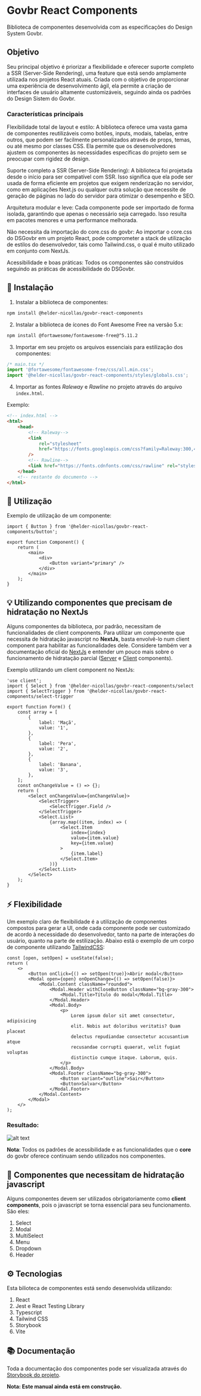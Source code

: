 
<Meta title="Introdução" />



# Govbr React Components

Biblioteca de componentes desenvolvida com as especificações do Design System Govbr.

## Objetivo

Seu principal objetivo é priorizar a flexibilidade e oferecer suporte completo a SSR (Server-Side Rendering), uma feature que está sendo amplamente utilizada nos projetos React atuais. Criada com o objetivo de proporcionar uma experiência de desenvolvimento ágil, ela permite a criação de interfaces de usuário altamente customizáveis, seguindo ainda os padrões do Design Sistem do Govbr.

### Características principais

Flexibilidade total de layout e estilo: A biblioteca oferece uma vasta gama de componentes reutilizáveis como botões, inputs, modais, tabelas, entre outros, que podem ser facilmente personalizados através de props, temas, ou até mesmo por classes CSS. Ela permite que os desenvolvedores ajustem os componentes às necessidades específicas do projeto sem se preocupar com rigidez de design.

Suporte completo a SSR (Server-Side Rendering): A biblioteca foi projetada desde o início para ser compatível com SSR. Isso significa que ela pode ser usada de forma eficiente em projetos que exigem renderização no servidor, como em aplicações Next.js ou qualquer outra solução que necessite de geração de páginas no lado do servidor para otimizar o desempenho e SEO.

Arquitetura modular e leve: Cada componente pode ser importado de forma isolada, garantindo que apenas o necessário seja carregado. Isso resulta em pacotes menores e uma performance melhorada.

Não necessita da importação do core.css do govbr: Ao importar o core.css do DSGovbr em um projeto React, pode comprometer a stack de utilização de estilos do desenvolvedor, tais como Tailwind.css, o qual é muito utilizado em conjunto com NextJs.

Acessibilidade e boas práticas: Todos os componentes são construídos seguindo as práticas de acessibilidade do DSGovbr.

## 🚀 Instalação

1. Instalar a biblioteca de componentes:

```sh
npm install @helder-nicollas/govbr-react-components
```

2. Instalar a biblioteca de ícones do Font Awesome Free na versão 5.x:

```sh
npm install @fortawesome/fontawesome-free@^5.11.2
```

3. Importar em seu projeto os arquivos essenciais para estilização dos componentes:

```js
/* main.tsx */
import '@fortawesome/fontawesome-free/css/all.min.css';
import '@helder-nicollas/govbr-react-components/styles/globals.css';
```

4. Importar as fontes _Raleway_ e _Rawline_ no projeto através do arquivo <code>index.html</code>.

Exemplo:

```html
<!-- index.html -->
<html>
    <head>
        <!-- Raleway-->
        <link
            rel="stylesheet"
            href="https://fonts.googleapis.com/css?family=Raleway:300,400,500,600,700,800,900&amp;display=swap"
        />
        <!-- Rawline-->
        <link href="https://fonts.cdnfonts.com/css/rawline" rel="stylesheet" />
    </head>
    <!-- restante do documento -->
</html>
```

## 🔔 Utilização

Exemplo de utilização de um componente:

```tsx
import { Button } from '@helder-nicollas/govbr-react-components/button';

export function Component() {
    return (
        <main>
            <div>
                <Button variant="primary" />
            </div>
        </main>
    );
}
```

## 💡 Utilizando componentes que precisam de hidratação no NextJs

Alguns componentes da biblioteca, por padrão, necessitam de funcionalidades de client components. Para utilizar um componente que necessita de hidratação javascript no **NextJs**, basta envolvê-lo num client component para habilitar as funcionalidades dele. Considere também ver a documentação oficial do [NextJs](https://nextjs.org/docs/app) e entender um pouco mais sobre o funcionamento de hidratação parcial ([Server](https://nextjs.org/docs/app/building-your-application/rendering/server-components) e [Client](https://nextjs.org/docs/app/building-your-application/rendering/client-components) components).

Exemplo utilizando um client component no NextJs:

```tsx
'use client';
import { Select } from '@helder-nicollas/govbr-react-components/select
import { SelectTrigger } from '@helder-nicollas/govbr-react-components/select-trigger

export function Form() {
    const array = [
        {
            label: 'Maçã',
            value: '1',
        },
        {
            label: 'Pera',
            value: '2',
        },
        {
            label: 'Banana',
            value: '3',
        },
    ];
    const onChangeValue = () => {};
    return (
        <Select onChangeValue={onChangeValue}>
            <SelectTrigger>
                <SelectTrigger.Field />
            </SelectTrigger>
            <Select.List>
                {array.map((item, index) => (
                    <Select.Item
                        index={index}
                        value={item.value}
                        key={item.value}
                    >
                        {item.label}
                    </Select.Item>
                ))}
            </Select.List>
        </Select>
    );
}
```

## ⚡ Flexibilidade

Um exemplo claro de flexibilidade é a utilização de componentes compostos para gerar a UI, onde cada componente pode ser customizado de acordo à necessidade do desenvolvedor, tanto na parte de interações do usuário, quanto na parte de estilização. Abaixo está o exemplo de um corpo de componente utilizando [TailwindCSS](https://tailwindcss.com/):

```tsx
const [open, setOpen] = useState(false);
return (
    <>
        <Button onClick={() => setOpen(true)}>Abrir modal</Button>
        <Modal open={open} onOpenChange={() => setOpen(false)}>
            <Modal.Content className="rounded">
                <Modal.Header withCloseButton className="bg-gray-300">
                    <Modal.Title>Título do modal</Modal.Title>
                </Modal.Header>
                <Modal.Body>
                    <p>
                        Lorem ipsum dolor sit amet consectetur, adipisicing
                        elit. Nobis aut doloribus veritatis? Quam placeat
                        delectus repudiandae consectetur accusantium atque
                        recusandae corrupti quaerat, velit fugiat voluptas
                        distinctio cumque itaque. Laborum, quis.
                    </p>
                </Modal.Body>
                <Modal.Footer className="bg-gray-300">
                    <Button variant="outline">Sair</Button>
                    <Button>Salvar</Button>
                </Modal.Footer>
            </Modal.Content>
        </Modal>
    </>
);
```
### Resultado:

![alt text](/component-example.png)

**Nota**: Todos os padrões de acessibilidade e as funcionalidades que o **core** do govbr oferece continuam sendo utilizados nos componentes.


## 📝 Componentes que necessitam de hidratação javascript
Alguns componentes devem ser utilizados obrigatoriamente como **client components**, pois o javascript se torna essencial para seu funcionamento. São eles:
1. Select
2. Modal
3. MultiSelect
4. Menu
5. Dropdown
6. Header


## ⚙️ Tecnologias

Esta bilioteca de componentes está sendo desenvolvida utilizando:

1. React
2. Jest e React Testing Library
3. Typescript
4. Tailwind CSS
5. Storybook
6. Vite

## 📚 Documentação

Toda a documentação dos componentes pode ser visualizada através do [Storybook do projeto](https://helder-nicollas.github.io/govbr-react-components/).

**Nota: Este manual ainda está em construção.**
